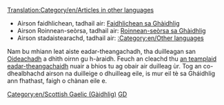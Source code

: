 [[Translation:Category/en/Articles in other languages]]

{{en/Bilingual box| Gd
| Bheir an duilleag seo clàr-innse airson '''Aistidhean sa Ghàidhlig''' ann an OpenTTD Wiki dut.<br/>Thèid aistidhean leis an templaid {{en/S|Other_languages}} is a' pharamadair '''<code><nowiki>language_page=gd</nowiki></code>''' a cheangal an-seo gu fèin-obrachail.
| ''This page provides an index for a wide range of '''articles in Scottish Gaelic''' in OpenTTD Wiki.<br/>Articles with {{en/S|Other_languages}} template with'' '''<code><nowiki>language_page=gd</nowiki></code>''' ''parameter automatically link here.''}}

*Airson faidhlichean, tadhail air: [[:Category:gd/Faidhlichean sa Ghàidhlig|Faidhlichean sa Ghàidhlig]]
*Airson Roinnean-seòrsa, tadhail air: [[:Category:gd/Roinnean-seòrsa|Roinnean-seòrsa sa Ghàidhlig]]
*Airson stadaistearachd, tadhail air: [[:Category:en/Other languages]]

Nam bu mhiann leat aiste eadar-theangachadh, tha duilleagan san [[gd/Manual/Tutorial/Oideachadh|Oideachadh]] a dhìth oirnn gu h-àraidh. Feuch an cleachd thu [[Template:gd/Eadar-theangachadh|an teamplaid eadar-theangachaidh]] nuair a bhios tu ag obair air duilleag ùr. Tog an co-dhealbhachd airson na duilleige o dhuilleag eile, is mur eil tè sa Gháidhlig ann fhathast, faigh o chànan eile e.

[[Category:en/Scottish Gaelic (Gàidhlig)]][[Category:en/Articles in other languages|GD]]